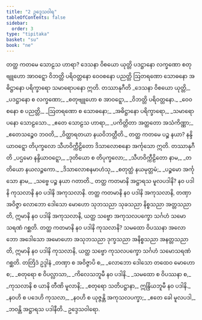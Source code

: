 ```yaml
---
title: "2 ဥဒ္ဒေသဝါရ"
tableOfContents: false
sidebar:
  order: 3
type: "tipitaka"
basket: "su"
book: "ne"
---
```



<DynamicBreadcrumb />

<Division number="1" book="ne" e="ch" v="27" p="1">

<Paragraph number="8" book="ne">
တတ္ထ ကတမေ သောဠသ ဟာရာ? ဒေသနာ ဝိစယော ယုတ္တိ ပဒဋ္ဌာနော လက္ခဏော စတုဗျူဟော အာဝဋ္ဋော ဝိဘတ္တိ ပရိဝတ္တနော ဝေဝစနော ပညတ္တိ ဩတရဏော သောဓနော အဓိဋ္ဌာနော ပရိက္ခာရော သမာရောပနော ဣတိ.

</Paragraph>
</Division>

<Paragraph number="9" type="center" book="ne">
တဿာနုဂီတိ


</Paragraph>

<Paragraph number="10" type="verses" book="ne">
_ဒေသနာ ဝိစယော ယုတ္တိ,_  
_ပဒဋ္ဌာနော စ လက္ခဏော;_  
_စတုဗျူဟော စ အာဝဋ္ဋော,_  
_ဝိဘတ္တိ ပရိဝတ္တနော._  

</Paragraph>

<Paragraph number="11" type="verses" book="ne">
_ဝေဝစနော စ ပညတ္တိ,_  
_ဩတရဏော စ သောဓနော;_  
_အဓိဋ္ဌာနော ပရိက္ခာရော,_  
_သမာရောပနော သောဠသော._  

</Paragraph>

<Paragraph number="12" type="verses" book="ne">
_ဧတေ သောဠသ ဟာရာ,_  
_ပကိတ္တိတာ အတ္ထတော အသံကိဏ္ဏာ;_  
_ဧတေသဉ္စေဝ ဘဝတိ,_  
_ဝိတ္ထာရတယာ နယဝိဘတ္တီတိ._  

</Paragraph>

<Division number="2" book="ne" e="ch" v="27" p="2">

<Paragraph number="13" book="ne">
တတ္ထ ကတမေ ပဉ္စ နယာ? နန္ဒိယာဝဋ္ဋော တိပုက္ခလော သီဟဝိက္ကီဠိတော ဒိသာလောစနော အင်္ကုသော ဣတိ.

</Paragraph>
</Division>

<Paragraph number="14" type="center" book="ne">
တဿာနုဂီတိ


</Paragraph>

<Paragraph number="15" type="verses" book="ne">
_ပဌမော နန္ဒိယာဝဋ္ဋော,_  
_ဒုတိယော စ တိပုက္ခလော;_  
_သီဟဝိက္ကီဠိတော နာမ,_  
_တတိယော နယလဉ္ဇကော._  

</Paragraph>

<Paragraph number="16" type="verses" book="ne">
_ဒိသာလောစနမာဟံသု,_  
_စတုတ္ထံ နယမုတ္တမံ;_  
_ပဉ္စမော အင်္ကုသော နာမ,_  
_သဗ္ဗေ ပဉ္စ နယာ ဂတာတိ._  

</Paragraph>

<Division number="3" book="ne" e="ch" v="27" p="2">

<Paragraph number="17" book="ne">
တတ္ထ ကတမာနိ အဋ္ဌာရသ မူလပဒါနိ? နဝ ပဒါနိ ကုသလာနိ နဝ ပဒါနိ အကုသလာနိ. တတ္ထ ကတမာနိ နဝ ပဒါနိ အကုသလာနိ, တဏှာ အဝိဇ္ဇာ လောဘော ဒေါသော မောဟော သုဘသညာ သုခသညာ နိစ္စသညာ အတ္တသညာတိ, ဣမာနိ နဝ ပဒါနိ အကုသလာနိ, ယတ္ထ သဗ္ဗော အကုသလပက္ခော သင်္ဂဟံ သမောသရဏံ ဂစ္ဆတိ.
</Paragraph>

<Paragraph number="18" book="ne">
တတ္ထ ကတမာနိ နဝ ပဒါနိ ကုသလာနိ? သမထော ဝိပဿနာ အလောဘော အဒေါသော အမောဟော အသုဘသညာ ဒုက္ခသညာ အနိစ္စသညာ အနတ္တသညာတိ, ဣမာနိ နဝ ပဒါနိ ကုသလာနိ, ယတ္ထ သဗ္ဗော ကုသလပက္ခော သင်္ဂဟံ သမောသရဏံ ဂစ္ဆတိ.

</Paragraph>
</Division>

<Paragraph number="19" type="center" book="ne">
တတြိဒံ ဥဒ္ဒါနံ


</Paragraph>

<Paragraph number="20" type="verses" book="ne">
_တဏှာ စ အဝိဇ္ဇာပိ စ,_  
_လောဘော ဒေါသော တထေဝ မောဟော စ;_  
_စတုရော စ ဝိပလ္လာသာ,_  
_ကိလေသဘူမီ နဝ ပဒါနိ._  

</Paragraph>

<Paragraph number="21" type="verses" book="ne">
_သမထော စ ဝိပဿနာ စ,_  
_ကုသလာနိ စ ယာနိ တီဏိ မူလာနိ;_  
_စတုရော သတိပဋ္ဌာနာ,_  
ဣန္ဒြိယဘူမီ နဝ ပဒါနိ._  

</Paragraph>

<Paragraph number="22" type="verses" book="ne">
_နဝဟိ စ ပဒေဟိ ကုသလာ,_  
_နဝဟိ စ ယုဇ္ဇန္တိ အကုသလပက္ခာ;_  
_ဧတေ ခေါ မူလပဒါ,_  
_ဘဝန္တိ အဋ္ဌာရသ ပဒါနီတိ._  


</Paragraph>

<Paragraph number="23" type="center" book="ne">
ဥဒ္ဒေသဝါရော.
</Paragraph>